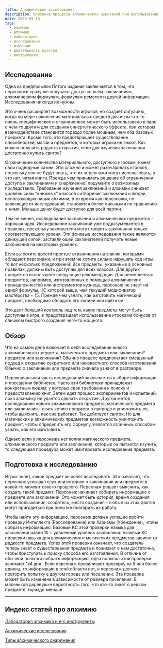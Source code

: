 ```yaml
---
title: Алхимические исследования
description: Описание процесса алхимических изысканий при использовании правил пятой редакции D&D
date: 2023-09-18
tags:
  - алхимик
  - алхимия
  - лаборатория
  - исследование
  - изучение
  - деятельность простоя
  - инструменты
---
```


## Исследование

Одна из предпосылок Пятого издания заключается в том, что персонажи
сразу же получают доступ ко всем заклинаниям, алхимическим формулам, формулам ремесел и другой информации. Исследования никогда не нужны.

Это очень расширяет возможности игроков, но создает ситуацию, когда по мере накопления материальных средств для игры что-то очень специфическое и ограниченное может быть использовано в паре с чем-то другим для создания синергетического эффекта, при котором взаимодействие становится гораздо более мощным, чем оба базовых предмета.
Кроме того, это предотвращает существование способностей, магии и предметов, о которых игроки не знают. Как можно получить радость открытия, если для изучения заклинания достаточно купить свиток?

Ограничение количества материального, доступного игрокам, имеет свои подводные камни. Это сложно и может разочаровать игроков, поскольку они не будут знать, что их персонажи могут использовать, а что нет, читая книги. Прежде чем принимать решение об ограничении доступа к заклинаниям и снаряжению, подумайте о возможных последствиях. Требование изучения заклинаний и алхимии снижает уровень силы "книжных" классов сотворения заклинаний и людей, использующих навык алхимии, в то время как персонажи, не зависящие от исследований, становятся более сильными по сравнению с ними. Меньше денег будет доступно для всей партии.

Тем не менее, исследование заклинаний и алхимических предметов - хорошая идея. Исследование заклинаний уже подразумевается в правилах, поскольку заклинатели могут творить заклинания только соответствующего уровня. Эти фоновые исследования также являются движущей силой, заставляющей заклинателей получать новые заклинания на некоторых уровнях.

Если вы хотите ввести простые ограничения на знания, которыми обладают персонажи, и при этом не хотите сильно нарушать ход игры, то вот несколько предложений:
Все предметы, указанные в основных правилах, должны быть доступны для всех классов. Для других предметов используйте следующие рекомендации: Для ремесленных предметов, например, изготовленных с помощью алхимических принадлежностей или инструментов кузнеца, персонаж не знает ни одной формулы, КС которой выше, чем текущий модификатор мастерства + 15. Прежде чем узнать, как изготовить магический предмет, необходимо обладать его копией или найти ее.

Это дает больший контроль над тем, какие предметы могут быть доступны в игре, и предотвращает использование игроками бонусов от слишком быстрого создания чего-то мощного.

## Обзор

Что на самом деле включает в себя исследование нового алхимического предмета, магического предмета или заклинания?
предмета или заклинания? Обычно процесс предполагает смешанный подход к открытию секретного или неизвестного способа изготовления. Обычно о заклинании или предмете сначала узнают в разговоре.

Первоначальная часть исследований заключается в сборе информации и посещении библиотек. Часто эти библиотеки принадлежат конкретным людям, у которых свои требования к поиску и предоставлению книг. Затем идет процесс экспериментов и испытаний, пока алхимику не удается сделать открытие.
Другой метод исследования нового алхимического предмета, магического предмета или заклинания - взять копию предмета в природе и уничтожить ее, чтобы выяснить, как она работает. Так действует свиток. Но для магических и алхимических предметов возможность уничтожить предмет, чтобы определить его формулу, является отличным способом узнать, как его изготовить.

Однако если у персонажа нет копии магического предмета, алхимического предмета или заклинания, которые он пытается изучить, то следующая процедура может имитировать исследование предмета.

## Подготовка к исследованию

Игрок знает, какой предмет он хочет исследовать. Это означает, что
персонаж услышал слух или историю о заклинании или предмете в какой-то момент своего прошлого. Персонаж решает выяснить, как создать такой предмет. Персонаж начинает собирать информацию о предмете или заклинании. Это может быть история, время создания или использования, создатель, место создания - любые из этих фактов могут пригодиться при попытке повторить их работу.

Чтобы найти эту информацию, персонаж должен успешно пройти проверку Интеллекта (Расследование) или Харизмы (Убеждение), чтобы собрать информацию. Базовый КС этой проверки навыка для заклинаний равен 10 + удвоенный уровень заклинания. Базовый КС проверки навыка для алхимических и магических предметов зависит от редкости предмета. Успех этой проверки означает, что создатель теперь знает о существовании предмета и понимает о нем достаточно, чтобы приступить к поиску способа его изготовления. В отличие от обычной попытки собрать информацию, одна попытка этой проверки занимает 1к4 дня . Если персонаж проваливает проверку на 5 или более единиц, то информации в этой области нет, и персонаж должен повторить попытку в другом городе или поселении. Эта проверка может быть изменена в зависимости от размера поселения. В маленькой деревушке вероятность того, что кто-то знает о редком предмете, гораздо меньше.

---

## Индекс статей про алхимию

[Лаборатория алхимика и его инструменты](https://cyborgsandmages.com/posts/articles/alchemy-lab)

[Алхимические исследования](https://cyborgsandmages.com/posts/articles/alchemy-research)

[Типы алхимического снаряжения](https://cyborgsandmages.com/posts/articles/alchemical-equipment)
